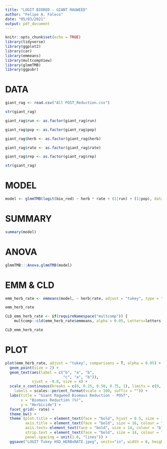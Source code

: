 ```yaml
---
title: "LOGIT BIORED - GIANT RAGWEED"
author: "Felipe A. Faleco"
date: "05/03/2021"
output: pdf_document
---
```


```r

knitr::opts_chunk$set(echo = TRUE)
library(tidyverse)
library(ggplot2)
library(car)
library(emmeans)
library(multcompView)
library(glmmTMB)
library(ggpubr)

```


# DATA

```r

giant_rag <- read.csv("All POST_Reduction.csv")

str(giant_rag)

giant_rag$run <- as.factor(giant_rag$run)

giant_rag$pop <- as.factor(giant_rag$pop)

giant_rag$herb <- as.factor(giant_rag$herb)

giant_rag$rate <- as.factor(giant_rag$rate)

giant_rag$rep <- as.factor(giant_rag$rep)

str(giant_rag)

```


# MODEL

```r

model <- glmmTMB(logit(bio_red) ~ herb * rate + (1|run) + (1|pop), data = giant_rag, family = "gaussian")


```


# SUMMARY

```r

summary(model)

```


# ANOVA

```r

glmmTMB:::Anova.glmmTMB(model)

```


# EMM & CLD

```r

emm_herb_rate <- emmeans(model, ~ herb|rate, adjust = "tukey", type = "response", contr = "pairwise")

emm_herb_rate

CLD_emm_herb_rate <- if(requireNamespace("multcomp")) {
    multcomp::cld(emm_herb_rate$emmeans, alpha = 0.05, Letters=letters, adjust="tukey", reversed = TRUE)}

CLD_emm_herb_rate

```


# PLOT

```r

plot(emm_herb_rate, adjust = "tukey", comparisons = T, alpha = 0.05) + 
  geom_point(size = 2) +
  geom_text(aes(label = c("b", "a", "b",
                          "c", "a", "b")),
            vjust = -0.8, size = 4) +
  scale_x_continuous(breaks = c(0, 0.25, 0.50, 0.75, 1), limits = c(0, 1),
    labels = scales::percent_format(scale = 100, suffix = "")) +
  labs(title = "Giant Ragweed Biomass Reduction - POST", 
       x = "Biomass Reduction (%)", 
       y = "Herbicide") +
  facet_grid(~ rate) +
  theme_bw() + 
  theme (plot.title = element_text(face = "bold", hjust = 0.5, size = 18, colour = "darkgreen"), 
         axis.title = element_text(face = "bold", size = 16, colour = "darkgreen"), 
         axis.text= element_text(face = "bold", size = 14, colour = "black"),
         strip.text = element_text(face = "bold", size = 14, colour = "black"),
         panel.spacing = unit(1.0, "lines")) +
  ggsave("LOGIT Tukey HSD_HERBxRATE.jpeg", units="in", width = 8, height = 3, dpi = 600)


```


